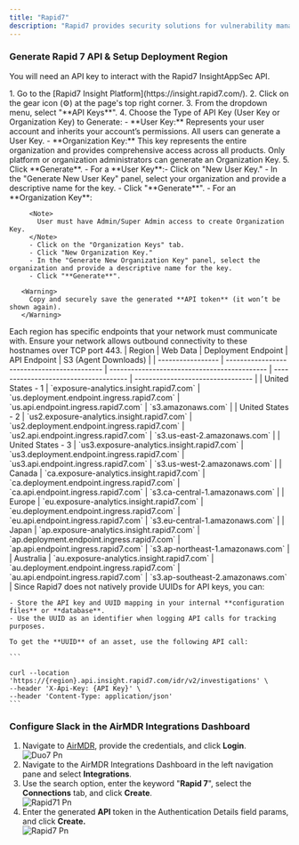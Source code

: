 ```yaml
---
title: "Rapid7"
description: "Rapid7 provides security solutions for vulnerability management, incident detection, response, and cloud security. Rapid7 platform helps organizations identify and mitigate risks, detect threats, and respond to incidents efficiently."
---
```


### Generate Rapid 7 API & Setup Deployment Region

You will need an API key to interact with the Rapid7 InsightAppSec API.

<Steps>
  <Step title="Access Rapid7 Insight Platform">
    1. Go to the [Rapid7 Insight Platform](https://insight.rapid7.com/).
    2. Click on the gear icon (⚙️) at the page's top right corner.
    3. From the dropdown menu, select "**API Keys**".
    4. Choose the Type of API Key (User Key or Organization Key) to Generate:
       - **User Key:** Represents your user account and inherits your account’s permissions. All users can generate a User Key.
       - **Organization Key:** This key represents the entire organization and provides comprehensive access across all products. Only platform or organization administrators can generate an Organization Key.
    5. Click **Generate**.
       - For a **User Key**:​
         - Click on "New User Key."
         - In the "Generate New User Key" panel, select your organization and provide a descriptive name for the key.
         - Click "**Generate**".
       - For an **Organization Key**:​

         <Note>
           User must have Admin/Super Admin access to create Organization Key.
         </Note>
         - Click on the "Organization Keys" tab.
         - Click "New Organization Key."
         - In the "Generate New Organization Key" panel, select the organization and provide a descriptive name for the key.
         - Click "**Generate**".

       <Warning>
         Copy and securely save the generated **API token** (it won’t be shown again).
       </Warning>
  </Step>
  <Step title="Determine Data Storage Region">
    <Info>
      Each region has specific endpoints that your network must communicate with.
    </Info>
    <Tip>
      Ensure your network allows outbound connectivity to these hostnames over TCP port 443.
    </Tip>
    | Region            | Web Data                                    | Deployment Endpoint                          | API Endpoint                          | S3 (Agent Downloads)              |
    | ----------------- | ------------------------------------------- | -------------------------------------------- | ------------------------------------- | --------------------------------- |
    | United States - 1 | `exposure-analytics.insight.rapid7.com`     | `us.deployment.endpoint.ingress.rapid7.com`  | `us.api.endpoint.ingress.rapid7.com`  | `s3.amazonaws.com`                |
    | United States - 2 | `us2.exposure-analytics.insight.rapid7.com` | `us2.deployment.endpoint.ingress.rapid7.com` | `us2.api.endpoint.ingress.rapid7.com` | `s3.us-east-2.amazonaws.com`      |
    | United States - 3 | `us3.exposure-analytics.insight.rapid7.com` | `us3.deployment.endpoint.ingress.rapid7.com` | `us3.api.endpoint.ingress.rapid7.com` | `s3.us-west-2.amazonaws.com`      |
    | Canada            | `ca.exposure-analytics.insight.rapid7.com`  | `ca.deployment.endpoint.ingress.rapid7.com`  | `ca.api.endpoint.ingress.rapid7.com`  | `s3.ca-central-1.amazonaws.com`   |
    | Europe            | `eu.exposure-analytics.insight.rapid7.com`  | `eu.deployment.endpoint.ingress.rapid7.com`  | `eu.api.endpoint.ingress.rapid7.com`  | `s3.eu-central-1.amazonaws.com`   |
    | Japan             | `ap.exposure-analytics.insight.rapid7.com`  | `ap.deployment.endpoint.ingress.rapid7.com`  | `ap.api.endpoint.ingress.rapid7.com`  | `s3.ap-northeast-1.amazonaws.com` |
    | Australia         | `au.exposure-analytics.insight.rapid7.com`  | `au.deployment.endpoint.ingress.rapid7.com`  | `au.api.endpoint.ingress.rapid7.com`  | `s3.ap-southeast-2.amazonaws.com` |
  </Step>
  <Step title="Associate the UUID with Your API Key">
    Since Rapid7 does not natively provide UUIDs for API keys, you can:

    - Store the API key and UUID mapping in your internal **configuration files** or **database**.
    - Use the UUID as an identifier when logging API calls for tracking purposes.

    To get the **UUID** of an asset, use the following API call:

    ```
    
    curl --location 'https://{region}.api.insight.rapid7.com/idr/v2/investigations' \
    --header 'X-Api-Key: {API Key}' \
    --header 'Content-Type: application/json'
    ```
  </Step>
</Steps>

### Configure Slack in the AirMDR Integrations Dashboard

1. Navigate to [AirMDR](https://app.airmdr.com/auth/login), provide the credentials, and click **Login**.\
   ![Duo7 Pn](/images/Duo7.png)
2. Navigate to the AirMDR Integrations Dashboard in the left navigation pane and select **Integrations**.
3. Use the search option, enter the keyword "**Rapid 7**", select the **Connections** tab, and click **Create**.\
   ![Rapid71 Pn](/images/Rapid71.png)
4. Enter the generated **API** token in the Authentication Details field params, and click **Create.**\
   ![Rapid7 Pn](/images/Rapid7.png)